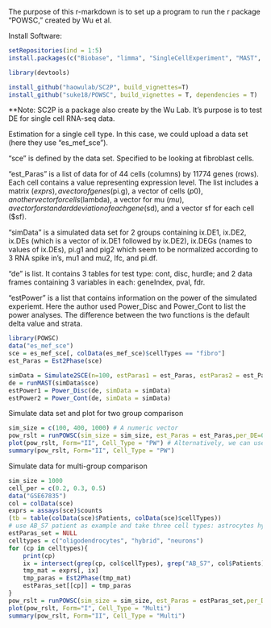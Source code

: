 The purpose of this r-markdown is to set up a program to run the r package "POWSC," created by Wu et al.


Install Software:
```r
setRepositories(ind = 1:5)
install.packages(c("Biobase", "limma", "SingleCellExperiment", "MAST", "SummarizedExperiment"))

library(devtools)

install_github("haowulab/SC2P", build_vignettes=T)
install_github("suke18/POWSC", build_vignettes = T, dependencies = T)
```
**Note: SC2P is a package also create by the Wu Lab. It's purpose is to test DE for single cell RNA-seq data.


Estimation for a single cell type. In this case, we could upload a data set (here they use "es_mef_sce"). 

"sce" is defined by the data set. Specified to be looking at fibroblast cells. 

"est_Paras" is a list of data for of 44 cells (columns) by 11774 genes (rows). Each cell contains a value representing expression level. The list includes a matrix ($exprs), a vector of genes ($pi.g), a vector of cells ($p0), another vector for cells ($lambda), a vector for mu ($mu), a vector for standard deviation of each gene ($sd), and a vector sf for each cell ($sf).

"simData" is a simulated data set for 2 groups containing ix.DE1, ix.DE2, ix.DEs (which is a vector of ix.DE1 followed by ix.DE2), ix.DEGs (names to values of ix.DEs), pi.g1 and pig2 which seem to be normalized according to 3 RNA spike in's, mu1 and mu2, lfc, and pi.df.

"de" is list. It contains 3 tables for test type: cont, disc, hurdle; and 2 data frames containing 3 variables in each: geneIndex, pval, fdr.

"estPower" is a list that contains information on the power of the simulated experiemt. Here the author used Power_Disc and Power_Cont to list the power analyses. The difference between the two functions is the default delta value and strata.
```r
library(POWSC)
data("es_mef_sce")
sce = es_mef_sce[, colData(es_mef_sce)$cellTypes == "fibro"]
est_Paras = Est2Phase(sce)

simData = Simulate2SCE(n=100, estParas1 = est_Paras, estParas2 = est_Paras)
de = runMAST(simData$sce)
estPower1 = Power_Disc(de, simData = simData)
estPower2 = Power_Cont(de, simData = simData)
```



Simulate data set and plot for two group comparison 
```r
sim_size = c(100, 400, 1000) # A numeric vector
pow_rslt = runPOWSC(sim_size = sim_size, est_Paras = est_Paras,per_DE=0.05, DE_Method = "MAST", Cell_Type = "PW") # Note, using our previous developed tool SC2P is faster.
plot(pow_rslt, Form="II", Cell_Type = "PW") # Alternatively, we can use Form="I"
summary(pow_rslt, Form="II", Cell_Type = "PW")
```


Simulate data for multi-group comparison
```r
sim_size = 1000
cell_per = c(0.2, 0.3, 0.5)
data("GSE67835")
col = colData(sce)
exprs = assays(sce)$counts
(tb = table(colData(sce)$Patients, colData(sce)$cellTypes))
# use AB_S7 patient as example and take three cell types: astrocytes hybrid and neurons
estParas_set = NULL
celltypes = c("oligodendrocytes", "hybrid", "neurons")
for (cp in celltypes){
    print(cp)
    ix = intersect(grep(cp, col$cellTypes), grep("AB_S7", col$Patients))
    tmp_mat = exprs[, ix]
    tmp_paras = Est2Phase(tmp_mat)
    estParas_set[[cp]] = tmp_paras
}
pow_rslt = runPOWSC(sim_size = sim_size, est_Paras = estParas_set,per_DE=0.05, DE_Method = "MAST",multi_Prob = cell_per, Cell_Type = "Multi")
plot(pow_rslt, Form="I", Cell_Type = "Multi")
summary(pow_rslt, Form="II", Cell_Type = "Multi")


```


